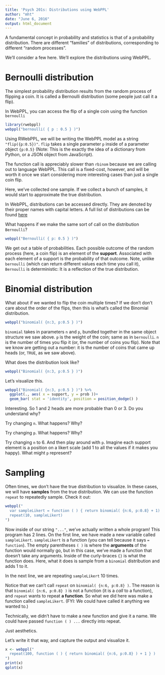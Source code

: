 ```yaml
---
title: 'Psych 201s: Distributions using WebPPL'
author: "mht"
date: "June 6, 2016"
output: html_document
---
```


A fundamental concept in probability and statistics is that of a probability distribution.
There are different "families" of distributions, corresponding to different "random processes". 

We'll consider a few here. 
We'll explore the distributions using WebPPL.

# Bernoulli distribution

The simplest probability distribution results from the random process of flipping a coin.
It is called a Bernoulli distribution (some people just call it a flip).

In WebPPL, you can access the flip of a single coin using the function `bernoulli`
```r
library(rwebppl)
webppl("bernoulli( { p : 0.5 } )")
```

Using RWebPPL, we will be writing the WebPPL model as a string `"flip({p:0.5})"`.
`flip` takes a single parameter `p` inside of a parameter object `{p:0.5}` (Note: This is the exactly the idea of a dictionary from Python, or a JSON object from JavaScript).

The function call is appreciably slower than `rbinom` because we are calling out to language WebPPL. 
This call is a fixed-cost, however, and will be worth it once we start considering more interesting cases than just a single coin flip.

Here, we've collected one sample. If we collect a bunch of samples, it would start to approximate the true distribution.

In WebPPL, distributions can be accessed directly. They are denoted by their proper names with capital letters. A full list of distributions can be found [here](http://webppl.readthedocs.io/en/master/distributions.html)

What happens if we make the same sort of call on the distribution `Bernoulli`?
```r
webppl("Bernoulli( { p: 0.5 } )")
```

We get out a table of probabilities. Each possible outcome of the random process (here, a coin flip) is an element of the **support**. Associated with each element of a support is the probability of that outcome. Note, unlike `bernoulli` (which can return different values each time you call it), `Bernoulli` is deterministic: It is a reflection of the true distribution. 

# Binomial distribution

What about if we wanted to flip the coin multiple times?
If we don't don't care about the order of the flips, then this is what's called the Binomial distribution.

```r
webppl("binomial( {n:3, p:0.5 } )")
```

`binomial` takes in parameters `n` and `p`, bundled together in the same object structure we saw above. `p` is the weight of the coin; same as in `bernoulli`. `n` is the number of times you flip it (or, the number of coins you flip).
Note that we know are getting out a number: it is the number of coins that came up heads (or, `TRUE`, as we saw above).

What does the distribution look like?

```r
webppl("Binomial( {n:3, p:0.5 } )")
```

Let's visualize this.

```r
webppl("Binomial( {n:3, p:0.5 } )") %>%
  ggplot(., aes( x = support, y = prob ))+
  geom_bar( stat = 'identity', position = position_dodge() )
```

Interesting. So 1 and 2 heads are more probable than 0 or 3. Do you understand why?

Try changing `n`. What happens? Why? 

Try changing `p`. What happens? Why?

Try changing `n` to 6. And then play around with `p`. Imagine each support element is a position on a likert scale (add 1 to all the values if it makes you happy). What might `p` represent?

# Sampling

Often times, we don't have the true distribution to visualize. In these cases, we will have **samples** from the true distribution. We can use the function `repeat` to repeatedly sample. Check it out:

```r
webppl("
  var sampleLikert = function ( ) { return binomial( {n:6, p:0.8} + 1) }
  repeat(10, sampleLikert)
")
```

Now inside of our string `"..."`, we've actually written a whole program! This program has 2 lines. On the first line, we have made a new variable called `sampleLikert`. `sampleLikert` is a function (you can tell because it says `= function`). The empty parentheses `( )` is where the **arguments** of the function would normally go, but in this case, we've made a function that doesn't take any arguments. Inside of the curly-braces `{}` is what the function does. Here, what it does is sample from a `binomial` distribution and adds 1 to it. 

In the next line, we are repeating `sampleLikert` 10 times.

Notice that we can't call `repeat` on `binomial( {n:6, p:0.8} )`. The reason is that `binomial( {n:6, p:0.8} )` is not a function (it is a *call* to a function), and `repeat` wants to repeat **a function**. So what we did here was make a function called `sampleLikert`. (FYI: We could have called it anything we wanted to.)

Technically, we didn't have to make a new function and give it a name. We could have passed `function ( ) ... ` directly into repeat.

Just aesthetics.

Let's write it that way, and capture the output and visualize it.
```r
x <- webppl("
  repeat(100, function ( ) { return binomial( {n:6, p:0.8} ) + 1 } )
")
print(x)
qplot(x)
```





